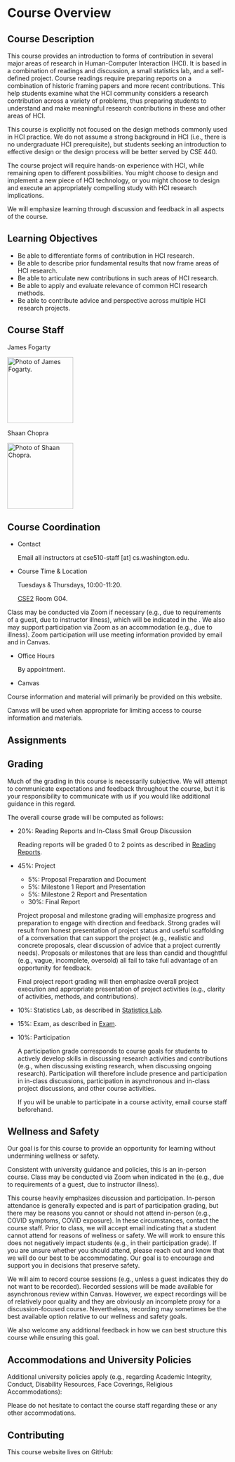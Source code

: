 


# Course Overview

## Course Description

This course provides an introduction to forms of contribution in several major areas of research in Human-Computer Interaction (HCI).
It is based in a combination of readings and discussion, a small statistics lab, and a self-defined project.
Course readings require preparing reports on a combination of historic framing papers and more recent contributions.
This help students examine what the HCI community considers a research contribution across a variety of problems,
thus preparing students to understand and make meaningful research contributions in these and other areas of HCI.

This course is explicitly not focused on the design methods commonly used in HCI practice.
We do not assume a strong background in HCI (i.e., there is no undergraduate HCI prerequisite),
but students seeking an introduction to effective design or the design process will be better served by CSE 440.

The course project will require hands-on experience with HCI, while remaining open to different possibilities.
You might choose to design and implement a new piece of HCI technology,
or you might choose to design and execute an appropriately compelling study with HCI research implications.

We will emphasize learning through discussion and feedback in all aspects of the course.

## Learning Objectives

- Be able to differentiate forms of contribution in HCI research.
- Be able to describe prior fundamental results that now frame areas of HCI research.
- Be able to articulate new contributions in such areas of HCI research.
- Be able to apply and evaluate relevance of common HCI research methods.
- Be able to contribute advice and perspective across multiple HCI research projects.

## Course Staff

<Box display="flex" flexDirection="row" alignItems="flex-start">
  <Box marginTop={-2} marginBottom={-2} marginRight={2}>
    <p>James Fogarty</p>
    <p>
      <Image src={imgPhotoJames} basePath={Paths.basePath} height="150" alt="Photo of James Fogarty." />
    </p>
  </Box>
  <Box marginTop={-2} marginBottom={-2} marginRight={2}>
    <p>Shaan Chopra</p>
    <p>
      <Image src={imgPhotoShaan} basePath={Paths.basePath} height="150" alt="Photo of Shaan Chopra." />
    </p>
  </Box>
</Box>

## Course Coordination

- Contact

  Email all instructors at cse510-staff [at] cs.washington.edu.

- Course Time & Location

  Tuesdays & Thursdays, 10:00-11:20.

  [CSE2](https://www.washington.edu/maps/#!/cse2) Room G04.

Class may be conducted via Zoom if necessary
(e.g., due to requirements of a guest, due to instructor illness),
which will be indicated in the
<SiteLink linkKey={SiteLinks.calendarTop} />.
We also may support participation via Zoom as an accommodation (e.g., due to illness).
Zoom participation will use meeting information provided by email and in
<CourseStoreLink linkKey="linkCanvas">Canvas</CourseStoreLink>.

- Office Hours

  By appointment.

- Canvas

  <CourseStoreLink outerComponent="p" linkKey="linkCanvas" />

Course information and material will primarily be provided on this website.

Canvas will be used when appropriate for limiting access to course information and materials.

## Assignments

<AssignmentsOverview />

## Grading

Much of the grading in this course is necessarily subjective.
We will attempt to communicate expectations and feedback throughout the course,
but it is your responsibility to communicate with us if you would like additional guidance in this regard.

The overall course grade will be computed as follows:

- 20%: Reading Reports and In-Class Small Group Discussion

  Reading reports will be graded 0 to 2 points as described in [Reading Reports](/assignments/readings#reading-reports).

- 45%: Project

  - 5%: Proposal Preparation and Document
  - 5%: Milestone 1 Report and Presentation
  - 5%: Milestone 2 Report and Presentation
  - 30%: Final Report

  Project proposal and milestone grading will emphasize progress and preparation to engage with direction and feedback.
  Strong grades will result from honest presentation of project status
  and useful scaffolding of a conversation that can support the project
  (e.g., realistic and concrete proposals, clear discussion of advice that a project currently needs).
  Proposals or milestones that are less than candid and thoughtful (e.g., vague, incomplete, oversold)
  all fail to take full advantage of an opportunity for feedback.

  Final project report grading will then emphasize overall project execution
  and appropriate presentation of project activities (e.g., clarity of activities, methods, and contributions).

- 10%: Statistics Lab, as described in [Statistics Lab](/assignments/statisticslab).
- 15%: Exam, as described in [Exam](/assignments/exam).
- 10%: Participation

  A participation grade corresponds to course goals for students to
  actively develop skills in discussing research activities and contributions
  (e.g., when discussing existing research, when discussing ongoing research).
  Participation will therefore include presence and participation in in-class discussions,
  participation in asynchronous and in-class project discussions, and other course activities.

  If you will be unable to participate in a course activity, email course staff beforehand.

## Wellness and Safety

Our goal is for this course to provide an opportunity for learning without undermining wellness or safety.

Consistent with university guidance and policies, this is an in-person course.
Class may be conducted via Zoom when indicated in the <SiteLink linkKey={SiteLinks.calendarTop} />
(e.g., due to requirements of a guest, due to instructor illness).

This course heavily emphasizes discussion and participation.
In-person attendance is generally expected and is part of participation grading,
but there may be reasons you cannot or should not attend in-person (e.g., COVID symptoms, COVID exposure).
In these circumstances, contact the course staff.
Prior to class, we will accept email indicating that a student cannot attend for reasons of wellness or safety.
We will work to ensure this does not negatively impact students (e.g., in their participation grade).
If you are unsure whether you should attend, please reach out and know that we will do our best to be accommodating.
Our goal is to encourage and support you in decisions that preserve safety.

We will aim to record course sessions (e.g., unless a guest indicates they do not want to be recorded).
Recorded sessions will be made available for asynchronous review within
<CourseStoreLink linkKey="linkCanvas">Canvas</CourseStoreLink>.
However, we expect recordings will be of relatively poor quality
and they are obviously an incomplete proxy for a discussion-focused course.
Nevertheless, recording may sometimes be the best available option relative to our wellness and safety goals.

We also welcome any additional feedback in how we can best structure this course while ensuring this goal.

## Accommodations and University Policies

Additional university policies apply
(e.g., regarding Academic Integrity, Conduct, Disability Resources, Face Coverings, Religious Accommodations):

<CourseStoreLink outerComponent="p" linkKey='linkUniversitySyllabusGuidelines' />

Please do not hesitate to contact the course staff regarding these or any other accommodations.

## Contributing

This course website lives on GitHub:

<CourseStoreLink outerComponent="p" linkKey='linkGitHub' />
